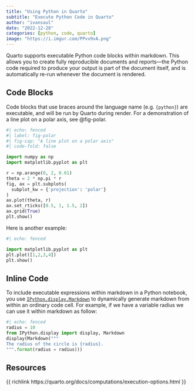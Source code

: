 ```yaml
---
title: "Using Python in Quarto"
subtitle: "Execute Python Code in Quarto"
author: "ivansaul"
date: "2022-12-28"
categories: [python, code, quarto]
image: "https://i.imgur.com/PPvv9vA.png"
---
```


Quarto supports executable Python code blocks within markdown. This allows you to create fully reproducible documents and reports—the Python code required to produce your output is part of the document itself, and is automatically re-run whenever the document is rendered.

## Code Blocks

Code blocks that use braces around the language name (e.g. `{python}`) are executable, and will be run by Quarto during render. For a demonstration of a line plot on a polar axis, see @fig-polar.

```python
#| echo: fenced
#| label: fig-polar
#| fig-cap: "A line plot on a polar axis"
#| code-fold: false

import numpy as np
import matplotlib.pyplot as plt

r = np.arange(0, 2, 0.01)
theta = 2 * np.pi * r
fig, ax = plt.subplots(
  subplot_kw = {'projection': 'polar'} 
)
ax.plot(theta, r)
ax.set_rticks([0.5, 1, 1.5, 2])
ax.grid(True)
plt.show()
```

Here is another example:

```python
#| echo: fenced

import matplotlib.pyplot as plt
plt.plot([1,2,3,4])
plt.show()
```

## Inline Code

To include executable expressions within markdown in a Python notebook, you use [`IPython.display.Markdown`](https://ipython.readthedocs.io/en/stable/api/generated/IPython.display.html) to dynamically generate markdown from within an ordinary code cell. For example, if we have a variable radius we can use it within markdown as follow:

```python
#| echo: fenced
radius = 10
from IPython.display import display, Markdown
display(Markdown("""
The radius of the circle is {radius}.
""".format(radius = radius)))
```

## Resources

{{ richlink https://quarto.org/docs/computations/execution-options.html }}